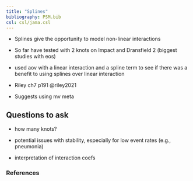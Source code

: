 ```yaml
---
title: "Splines"
bibliography: PSM.bib
csl: csl/jama.csl
---
```


-   Splines give the opportunity to model non-linear interactions

-   So far have tested with 2 knots on Impact and Dransfield 2 (biggest studies with eos)

-   used aov with a linear interaction and a spline term to see if there was a benefit to using splines over linear interaction

-   Riley ch7 p191 @riley2021

-   Suggests using mv meta

## Questions to ask

- how many knots?

- potential issues with stability, especially for low event rates (e.g., pneumonia)

- interpretation of interaction coefs

### References

::: {#refs}
:::
